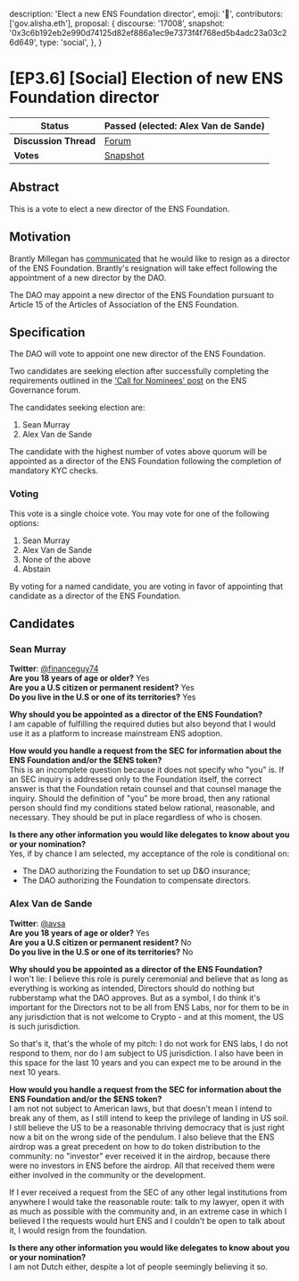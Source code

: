   description: 'Elect a new ENS Foundation director',
  emoji: '📖',
  contributors: ['gov.alisha.eth'],
  proposal: {
    discourse: '17008',
    snapshot:
      '0x3c6b192eb2e990d74125d82ef886a1ec9e7373f4f768ed5b4adc23a03c26d649',
    type: 'social',
  },
}

# [EP3.6] [Social] Election of new ENS Foundation director

| **Status**            | Passed (elected: Alex Van de Sande)                                                                                      |
| --------------------- | ------------------------------------------------------------------------------------------------------------------------ |
| **Discussion Thread** | [Forum](https://discuss.ens.domains/t/17008)                                                                             |
| **Votes**             | [Snapshot](https://snapshot.box/#/s:ens.eth/proposal/0x3c6b192eb2e990d74125d82ef886a1ec9e7373f4f768ed5b4adc23a03c26d649) |

## Abstract

This is a vote to elect a new director of the ENS Foundation.

## Motivation

Brantly Millegan has [communicated](https://discuss.ens.domains/t/resignation-from-the-ens-foundation-effective-upon-the-election-of-a-replacement/16676) that he would like to resign as a director of the ENS Foundation. Brantly's resignation will take effect following the appointment of a new director by the DAO.

The DAO may appoint a new director of the ENS Foundation pursuant to Article 15 of the Articles of Association of the ENS Foundation.

## Specification

The DAO will vote to appoint one new director of the ENS Foundation.

Two candidates are seeking election after successfully completing the requirements outlined in the ['Call for Nominees' post](https://discuss.ens.domains/t/call-for-nominees-ens-foundation-director/16858) on the ENS Governance forum.

The candidates seeking election are:

1. Sean Murray
2. Alex Van de Sande

The candidate with the highest number of votes above quorum will be appointed as a director of the ENS Foundation following the completion of mandatory KYC checks.

### Voting

This vote is a single choice vote. You may vote for one of the following options:

1. Sean Murray
2. Alex Van de Sande
3. None of the above
4. Abstain

By voting for a named candidate, you are voting in favor of appointing that candidate as a director of the ENS Foundation.

## Candidates

### Sean Murray

**Twitter**: [@financeguy74](https://twitter.com/financeguy74) \
**Are you 18 years of age or older?** Yes \
**Are you a U.S citizen or permanent resident?** Yes \
**Do you live in the U.S or one of its territories?** Yes

**Why should you be appointed as a director of the ENS Foundation?** \
I am capable of fulfilling the required duties but also beyond that I would use it as a platform to increase mainstream ENS adoption.

**How would you handle a request from the SEC for information about the ENS Foundation and/or the $ENS token?** \
This is an incomplete question because it does not specify who "you" is. If an SEC inquiry is addressed only to the Foundation itself, the correct answer is that the Foundation retain counsel and that counsel manage the inquiry. Should the definition of "you" be more broad, then any rational person should find my conditions stated below rational, reasonable, and necessary. They should be put in place regardless of who is chosen.

**Is there any other information you would like delegates to know about you or your nomination?** \
Yes, if by chance I am selected, my acceptance of the role is conditional on:

- The DAO authorizing the Foundation to set up D\&O insurance;
- The DAO authorizing the Foundation to compensate directors.

### Alex Van de Sande

**Twitter**: [@avsa](https://twitter.com/avsa) \
**Are you 18 years of age or older?** Yes \
**Are you a U.S citizen or permanent resident?** No \
**Do you live in the U.S or one of its territories?** No

**Why should you be appointed as a director of the ENS Foundation?** \
I won't lie: I believe this role is purely ceremonial and believe that as long as everything is working as intended, Directors should do nothing but rubberstamp what the DAO approves. But as a symbol, I do think it's important for the Directors not to be all from ENS Labs, nor for them to be in any jurisdiction that is not welcome to Crypto - and at this moment, the US is such jurisdiction.

So that's it, that's the whole of my pitch: I do not work for ENS labs, I do not respond to them, nor do I am subject to US jurisdiction. I also have been in this space for the last 10 years and you can expect me to be around in the next 10 years.

**How would you handle a request from the SEC for information about the ENS Foundation and/or the $ENS token?** \
I am not not subject to American laws, but that doesn't mean I intend to break any of them, as I still intend to keep the privilege of landing in US soil. I still believe the US to be a reasonable thriving democracy that is just right now a bit on the wrong side of the pendulum. I also believe that the ENS airdrop was a great precedent on how to do token distribution to the community: no "investor" ever received it in the airdrop, because there were no investors in ENS before the airdrop. All that received them were either involved in the community or the development.

If I ever received a request from the SEC of any other legal institutions from anywhere I would take the reasonable route: talk to my lawyer, open it with as much as possible with the community and, in an extreme case in which I believed I the requests would hurt ENS and I couldn't be open to talk about it, I would resign from the foundation.

**Is there any other information you would like delegates to know about you or your nomination?** \
I am not Dutch either, despite a lot of people seemingly believing it so.
